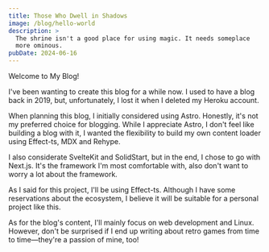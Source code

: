 ```yaml
---
title: Those Who Dwell in Shadows
image: /blog/hello-world
description: >
  The shrine isn't a good place for using magic. It needs someplace 
  more ominous.
pubDate: 2024-06-16
---
```


Welcome to My Blog!

I've been wanting to create this blog for a while now. I used to have
a blog back in 2019, but, unfortunately, I lost it when I deleted my
Heroku account.

When planning this blog, I initially considered using Astro.
Honestly, it's not my preferred choice for blogging. While I
appreciate Astro, I don't feel like building a blog with it, I wanted
the flexibility to build my own content loader using Effect-ts, MDX
and Rehype.

I also considerate SvelteKit and SolidStart, but in the end, I chose
to go with Next.js. It's the framework I'm most comfortable with, also
don't want to worry a lot about the framework.

As I said for this project, I'll be using Effect-ts. Although I have
some reservations about the ecosystem, I believe it will be suitable
for a personal project like this.

As for the blog's content, I'll mainly focus on web development and Linux.
However, don't be surprised if I end up writing about retro games from
time to time—they're a passion of mine, too!
